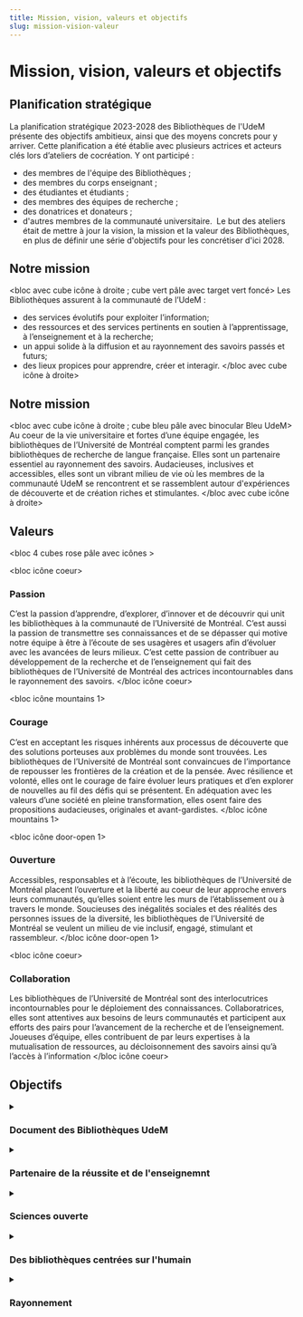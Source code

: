 ```yaml
---
title: Mission, vision, valeurs et objectifs
slug: mission-vision-valeur
---
```


# Mission, vision, valeurs et objectifs

## Planification stratégique
La planification stratégique 2023-2028 des Bibliothèques de l'UdeM présente des objectifs ambitieux, ainsi que des moyens concrets pour y arriver.
Cette planification a été établie avec plusieurs actrices et acteurs clés lors d’ateliers de cocréation. Y ont participé :
* des membres de l'équipe des Bibliothèques ;
* des membres du corps enseignant ;
* des étudiantes et étudiants ;
* des membres des équipes de recherche ;
* des donatrices et donateurs ;
* d'autres membres de la communauté universitaire. 
Le but des ateliers était de mettre à jour la vision, la mission et la valeur des Bibliothèques, en plus de définir une série d'objectifs pour les concrétiser d'ici 2028.

## Notre mission
<bloc avec cube icône à droite ; cube vert pâle avec target vert foncé>
Les Bibliothèques assurent à la communauté de l’UdeM :
* des services évolutifs pour exploiter l’information;
* des ressources et des services pertinents en soutien à l’apprentissage, à l’enseignement et à la recherche;
* un appui solide à la diffusion et au rayonnement des savoirs passés et futurs;
* des lieux propices pour apprendre, créer et interagir.
</bloc  avec cube icône à droite>

## Notre mission
<bloc avec cube icône à droite ; cube bleu pâle avec binocular Bleu UdeM>
Au coeur de la vie universitaire et fortes d’une équipe engagée, les bibliothèques de l’Université de Montréal comptent parmi les grandes bibliothèques de recherche de langue française. Elles sont un partenaire essentiel au rayonnement des savoirs.
Audacieuses, inclusives et accessibles, elles sont un vibrant milieu de vie où les membres de la communauté UdeM se rencontrent et se rassemblent autour d'expériences de découverte et de création riches et stimulantes.
</bloc avec cube icône à droite>

## Valeurs
<bloc 4 cubes rose pâle avec icônes >

<bloc icône coeur>
### Passion 
C’est la passion d’apprendre, d’explorer, d’innover et de découvrir qui unit les bibliothèques à la communauté de l’Université de Montréal. C’est aussi la passion de transmettre ses connaissances et de se dépasser qui motive notre équipe à être à l’écoute de ses usagères et usagers afin d’évoluer avec les avancées de leurs milieux.
C’est cette passion de contribuer au développement de la recherche et de l’enseignement qui fait des bibliothèques de l’Université de Montréal des actrices incontournables dans le rayonnement des savoirs.
</bloc icône coeur>

<bloc icône mountains 1>
### Courage
C’est en acceptant les risques inhérents aux processus de découverte que des solutions porteuses aux problèmes du monde sont trouvées. Les bibliothèques de l’Université de Montréal sont convaincues de l’importance de repousser les frontières de la création et de la pensée.
Avec résilience et volonté, elles ont le courage de faire évoluer leurs pratiques et d’en explorer de nouvelles au fil des défis qui se présentent. En adéquation avec les valeurs d’une société en pleine transformation, elles osent faire des propositions audacieuses, originales et avant-gardistes.
</bloc icône mountains 1>

<bloc icône door-open 1>
### Ouverture 
Accessibles, responsables et à l’écoute, les bibliothèques de l’Université de Montréal placent l’ouverture et la liberté au coeur de leur approche envers leurs communautés, qu’elles soient entre les murs de l’établissement ou à travers le monde.
Soucieuses des inégalités sociales et des réalités des personnes issues de la diversité, les bibliothèques de l’Université de Montréal se veulent un milieu de vie inclusif, engagé, stimulant et rassembleur.
</bloc icône door-open 1>

<bloc icône coeur>
### Collaboration 
Les bibliothèques de l’Université de Montréal sont des interlocutrices incontournables pour le déploiement des connaissances. Collaboratrices, elles sont attentives aux besoins de leurs communautés et participent aux efforts des pairs pour l’avancement de la recherche et de l’enseignement.
Joueuses d’équipe, elles contribuent de par leurs expertises à la mutualisation de ressources, au décloisonnement des savoirs ainsi qu’à l’accès à l’information
</bloc icône coeur>

## Objectifs
<details>
<summary><h3>Document des Bibliothèques UdeM</h3></summary>
S’inscrire comme partenaire à part entière de la recherche en y apportant une valeur ajoutée propre à notre champ d’action et à notre expertise.

#### Stratégies
* Enrichir l’offre de services afin de contribuer à toutes les étapes de la recherche, de l’innovation et de la création.
* Favoriser le maillage avec tous les acteurs et actrices de l’écosystème de la recherche de l’UdeM.
* Développer des outils et des plateformes numériques pour soutenir les équipes de recherche.
</details>

<details>
<summary><h3>Partenaire de la réussite et de l'enseignemnt</h3></summary>
Soutenir de façon proactive et agile l’enseignement et sa transformation, ainsi que la réussite étudiante, en collaboration avec nos partenaires internes.

#### Stratégies
* Poursuivre le développement d’une offre variée de formations.
* Enrichir nos services en soutien à la réussite étudiante.
* Proposer des espaces, des expériences et des équipements de pointe favorisant l’interdisciplinarité, l’innovation et la créativité.
* Adapter l’offre de services aux nouveaux modes et moyens d’enseignement.
</details>

<details>
<summary><h3>Sciences ouverte</h3></summary>
Déployer des services et des outils qui font de la science ouverte une réalité, et se positionner comme partenaire de choix en mobilisation des connaissances.

#### Stratégies
* Démystifier la science ouverte et susciter l’adhésion à ses principes.
* Concevoir une offre de services permettant de soutenir la communication savante et la science ouverte.
* Soutenir les activités d'édition en libre accès par la mutualisation des outils, des services et des expertises.
* Contribuer à la création et à la diffusion de nouveaux savoirs ouverts.
* Appuyer l'apprentissage et l'enseignement ouverts.
</details>

<details>
<summary><h3>Des bibliothèques centrées sur l'humain</h3></summary>
Se démarquer comme un milieu de vie inclusif, stimulant et en adéquation avec les valeurs sociétales,où chacun et chacune peut s’épanouir, se développer et grandir.

##### Stratégies
* Offrir un milieu de vie stimulant et attrayant répondant aux besoins diversifiés de nos communautés.
* Inclure les principes d’équité, de diversité, d’inclusion et d’écoresponsabilité au coeur de nos actions.
* Permettre au personnel de développer son potentiel en encourageant le partage d'expertise et en offrant des expériences de développement ainsi que des occasions de dépassement.
* Favoriser des modes de collaboration agile et de communication fluide au sein de l'équipe des bibliothèques.
</details>

<details>
<summary><h3>Rayonnement</h3></summary>
Faire rayonner les activités et l’expertise des bibliothèques de l’UdeM.

##### Stratégies
* Faire connaître nos services, nos espaces ainsi que notre expertise auprès de notre communauté et de nos partenaires institutionnels.
* Exercer une influence aux niveaux local, provincial, national et international.
* Se positionner comme une organisation engagée.
</details>
